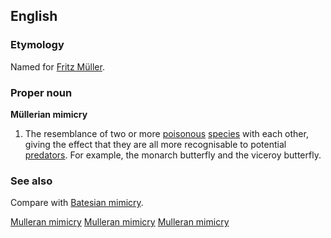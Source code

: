 ==English==
===Etymology===
Named for [[Wikipedia:Fritz Müller|Fritz Müller]].

===Proper noun===
'''Müllerian mimicry'''

#The resemblance of two or more [[poisonous]] [[species]] with each other, giving the effect that they are all more recognisable to potential [[predator]]s.  For example, the monarch butterfly and the viceroy butterfly.  

===See also===
Compare with [[Batesian mimicry]].

[[Category:Evolutionary theory|Mulleran mimicry]]
[[Category:English eponyms|Mulleran mimicry]]
[[Category:English words spelled with diacritics or ligatures|Mulleran mimicry]]